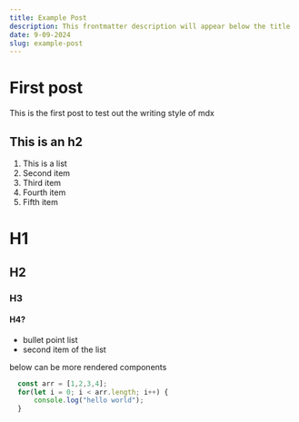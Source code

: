 ```yaml
---
title: Example Post
description: This frontmatter description will appear below the title
date: 9-09-2024
slug: example-post
---
```


# First post

This is the first post to test out the writing style of mdx

## This is an h2

1. This is a list
1. Second item
1. Third item
1. Fourth item
1. Fifth item

# H1
## H2
### H3
#### H4?

- bullet point list
- second item of the list

below can be more rendered components

```js
  const arr = [1,2,3,4];
  for(let i = 0; i < arr.length; i++) {
      console.log("hello world");
  }
```
